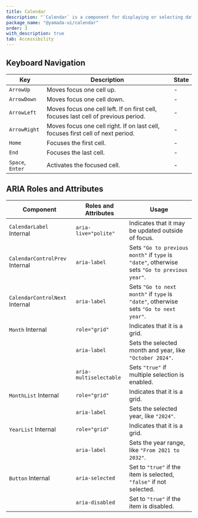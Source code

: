 ```yaml
---
title: Calendar
description: "`Calendar` is a component for displaying or selecting dates in a calendar."
package_name: "@yamada-ui/calendar"
order: 3
with_description: true
tab: Accessibility
---
```


## Keyboard Navigation

| Key              | Description                                                                        | State |
| ---------------- | ---------------------------------------------------------------------------------- | ----- |
| `ArrowUp`        | Moves focus one cell up.                                                           | -     |
| `ArrowDown`      | Moves focus one cell down.                                                         | -     |
| `ArrowLeft`      | Moves focus one cell left. If on first cell, focuses last cell of previous period. | -     |
| `ArrowRight`     | Moves focus one cell right. If on last cell, focuses first cell of next period.    | -     |
| `Home`           | Focuses the first cell.                                                            | -     |
| `End`            | Focuses the last cell.                                                             | -     |
| `Space`, `Enter` | Activates the focused cell.                                                        | -     |

## ARIA Roles and Attributes

| Component                                 | Roles and Attributes   | Usage                                                                                        |
| ----------------------------------------- | ---------------------- | -------------------------------------------------------------------------------------------- |
| `CalendarLabel` <Tag>Internal</Tag>       | `aria-live="polite"`   | Indicates that it may be updated outside of focus.                                           |
| `CalendarControlPrev` <Tag>Internal</Tag> | `aria-label`           | Sets `"Go to previous month"` if `type` is `"date"`, otherwise sets `"Go to previous year"`. |
| `CalendarControlNext` <Tag>Internal</Tag> | `aria-label`           | Sets `"Go to next month"` if `type` is `"date"`, otherwise sets `"Go to next year"`.         |
| `Month` <Tag>Internal</Tag>               | `role="grid"`          | Indicates that it is a grid.                                                                 |
|                                           | `aria-label`           | Sets the selected month and year, like `"October 2024"`.                                     |
|                                           | `aria-multiselectable` | Sets `"true"` if multiple selection is enabled.                                              |
| `MonthList` <Tag>Internal</Tag>           | `role="grid"`          | Indicates that it is a grid.                                                                 |
|                                           | `aria-label`           | Sets the selected year, like `"2024"`.                                                       |
| `YearList` <Tag>Internal</Tag>            | `role="grid"`          | Indicates that it is a grid.                                                                 |
|                                           | `aria-label`           | Sets the year range, like `"From 2021 to 2032"`.                                             |
| `Button` <Tag>Internal</Tag>              | `aria-selected`        | Set to `"true"` if the item is selected, `"false"` if not selected.                          |
|                                           | `aria-disabled`        | Set to `"true"` if the item is disabled.                                                     |
